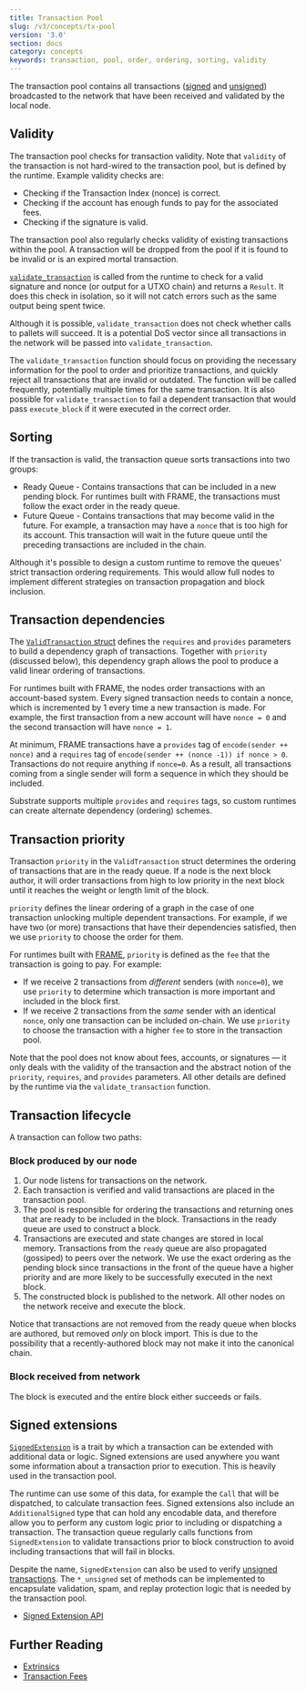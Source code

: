 ```yaml
---
title: Transaction Pool
slug: /v3/concepts/tx-pool
version: '3.0'
section: docs
category: concepts
keywords: transaction, pool, order, ordering, sorting, validity
---
```


The transaction pool contains all transactions ([signed](/v3/concepts/extrinsics#signed-transactions)
and [unsigned](/v3/concepts/extrinsics#unsigned-transactions)) broadcasted to the network that have been
received and validated by the local node.

## Validity

The transaction pool checks for transaction validity.
Note that `validity` of the transaction is not hard-wired to the transaction pool, but is defined by the runtime.
Example validity checks are:

- Checking if the Transaction Index (nonce) is correct.
- Checking if the account has enough funds to pay for the associated fees.
- Checking if the signature is valid.

The transaction pool also regularly checks validity of existing transactions within the pool.
A transaction will be dropped from the pool if it is found to be invalid or is an expired mortal transaction.

[`validate_transaction`](/rustdocs/latest/sp_transaction_pool/runtime_api/trait.TaggedTransactionQueue.html#method.validate_transaction) is called from the runtime to check for a valid signature and nonce (or output for a UTXO chain) and returns a `Result`.
It does this check in isolation, so it will not catch errors such as the same output being spent twice.

Although it is possible, `validate_transaction` does not check whether calls to pallets will succeed.
It is a potential DoS vector since all transactions in the network will be passed into `validate_transaction`.

The `validate_transaction` function should focus on providing the necessary information for the pool to order and prioritize transactions, and quickly reject all transactions that are invalid or outdated.
The function will be called frequently, potentially multiple times for the same transaction.
It is also possible for `validate_transaction` to fail a dependent transaction that would pass `execute_block` if it were executed in the correct order.

## Sorting

If the transaction is valid, the transaction queue sorts transactions into two groups:

- Ready Queue - Contains transactions that can be included in a new pending block.
  For runtimes built with FRAME, the transactions must follow the exact order in the ready queue.
- Future Queue - Contains transactions that may become valid in the future.
  For example, a transaction may have a `nonce` that is too high for its account.
  This transaction will wait in the future queue until the preceding transactions are included in the chain.

Although it's possible to design a custom runtime to remove the queues' strict transaction ordering requirements.
This would allow full nodes to implement different strategies on transaction propagation and block inclusion.

## Transaction dependencies

The [`ValidTransaction` struct](/rustdocs/latest/sp_runtime/transaction_validity/struct.ValidTransaction.html) defines the `requires` and `provides` parameters to build a dependency graph of transactions.
Together with `priority` (discussed below), this dependency graph allows the pool to produce a valid linear ordering of transactions.

For runtimes built with FRAME, the nodes order transactions with an account-based system.
Every signed transaction needs to contain a nonce, which is incremented by 1 every time a new transaction is made.
For example, the first transaction from a new account will have `nonce = 0` and the second transaction will have `nonce = 1`.

At minimum, FRAME transactions have a `provides` tag of `encode(sender ++ nonce)` and a `requires` tag of `encode(sender ++ (nonce -1)) if nonce > 0`.
Transactions do not require anything if `nonce=0`.
As a result, all transactions coming from a single sender will form a sequence in which they should be included.

Substrate supports multiple `provides` and `requires` tags, so custom runtimes can create alternate dependency (ordering) schemes.

## Transaction priority

Transaction `priority` in the `ValidTransaction` struct determines the ordering of transactions that are in the ready queue.
If a node is the next block author, it will order transactions from high to low priority in the next block until it reaches the weight or length limit of the block.

`priority` defines the linear ordering of a graph in the case of one transaction unlocking multiple dependent transactions.
For example, if we have two (or more) transactions that have their dependencies satisfied, then we use `priority` to choose the order for them.

For runtimes built with [FRAME](/v3/runtime/frame), `priority` is defined as the `fee` that the transaction is going to pay.
For example:

- If we receive 2 transactions from _different_ senders (with `nonce=0`), we use `priority` to
  determine which transaction is more important and included in the block first.
- If we receive 2 transactions from the _same_ sender with an identical `nonce`, only one
  transaction can be included on-chain. We use `priority` to choose the transaction with a higher
  `fee` to store in the transaction pool.

Note that the pool does not know about fees, accounts, or signatures &mdash; it only deals with the validity of the transaction and the abstract notion of the `priority`, `requires`, and `provides` parameters.
All other details are defined by the runtime via the `validate_transaction` function.

## Transaction lifecycle

A transaction can follow two paths:

### Block produced by our node

1. Our node listens for transactions on the network.
1. Each transaction is verified and valid transactions are placed in the transaction pool.
1. The pool is responsible for ordering the transactions and returning ones that are ready to be included in the block.
   Transactions in the ready queue are used to construct a block.
1. Transactions are executed and state changes are stored in local memory.
   Transactions from the `ready` queue are also propagated (gossiped) to peers over the network.
   We use the exact ordering as the pending block since transactions in the front of the queue have a higher priority and are more likely to be successfully executed in the next block.
1. The constructed block is published to the network.
   All other nodes on the network receive and execute the block.

Notice that transactions are not removed from the ready queue when blocks are authored, but removed _only_ on block import.
This is due to the possibility that a recently-authored block may not make it into the canonical chain.

### Block received from network

The block is executed and the entire block either succeeds or fails.

## Signed extensions

[`SignedExtension`](/rustdocs/latest/sp_runtime/traits/trait.SignedExtension.html) is a trait by which a transaction can be extended with additional data or logic.
Signed extensions are used anywhere you want some information about a transaction prior to execution.
This is heavily used in the transaction pool.

The runtime can use some of this data, for example the `Call` that will be dispatched, to calculate transaction fees.
Signed extensions also include an `AdditionalSigned` type that can hold any encodable data, and therefore allow you to perform any custom logic prior to including or dispatching a transaction.
The transaction queue regularly calls functions from `SignedExtension` to validate transactions prior to block construction to avoid including transactions that will fail in blocks.

Despite the name, `SignedExtension` can also be used to verify [unsigned transactions](/v3/concepts/extrinsics#unsigned-transactions).
The `*_unsigned` set of methods can be implemented to encapsulate validation, spam, and replay protection logic that is needed by the transaction pool.

- [Signed Extension API](/rustdocs/latest/sp_runtime/traits/trait.SignedExtension.html)

## Further Reading

- [Extrinsics](/v3/concepts/extrinsics)
- [Transaction Fees](/v3/runtime/weights-and-fees)

